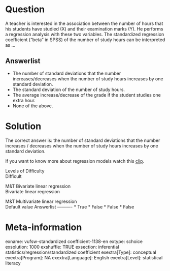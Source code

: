 Question
========
A teacher is interested in the association between the number of hours
that his students have studied (X) and their examination marks (Y). He
performs a regression analysis with these two variables. The
standardized regression coefficient ("beta" in SPSS) of the number of
study hours can be interpreted as ...

Answerlist
----------
* The number of standard deviations that the number increases/decreases
  when the number of study hours increases by one standard deviation.
* The standard deviation of the number of study hours.
* The average increase/decrease of the grade if the student studies one
  extra hour.
* None of the above.

Solution
========





The correct answer is: the number of standard deviations that the number
increases / decreases when the number of study hours increases by one
standard deviation.  
  
  
If you want to know more about regression models watch this
[clip](https://www.youtube.com/watch?v=2WTHx7Sr_1g&list=PLyLpEs0x9BnnDik99xLBH1yxkUCL4E7jk&index=1).





Levels of Difficulty  
Difficult

M&T Bivariate linear regression  
Bivariate linear regression

M&T Multivariate linear regression  
Default value
Answerlist
----------
* True
* False
* False
* False

Meta-information
================
exname: vufsw-standardized coefficient-1138-en
extype: schoice
exsolution: 1000
exshuffle: TRUE
exsection: inferential statistics/regression/standardized coefficient
exextra[Type]: conceptual
exextra[Program]: NA
exextra[Language]: English
exextra[Level]: statistical literacy

